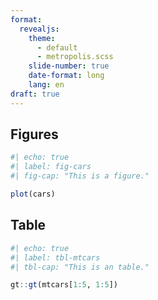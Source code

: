 ```yaml
---
format: 
  revealjs: 
    theme: 
      - default
      - metropolis.scss
    slide-number: true
    date-format: long
    lang: en
draft: true
---
```


## Figures

```r
#| echo: true
#| label: fig-cars
#| fig-cap: "This is a figure."

plot(cars)
```

## Table

```r
#| echo: true
#| label: tbl-mtcars
#| tbl-cap: "This is an table."

gt::gt(mtcars[1:5, 1:5])
```


